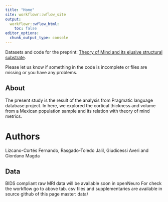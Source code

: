 ```yaml
---
title: "Home"
site: workflowr::wflow_site
output:
  workflowr::wflow_html:
    toc: false
editor_options:
  chunk_output_type: console
---
```


Datasets and code for the preprint: [Theory of Mind and its elusive structural substrate](10.31219/osf.io/5pf2h).

Please let us know if something in the code is incomplete or files are missing or you have any problems.

## About

The present study is the result of the analysis from Pragmatic language database project. In here, we explored the cortical thickness and volume from a Mexican population sample and its relation with theory of mind metrics.

# Authors

Lizcano-Cortés Fernando, Rasgado-Toledo Jalil, Giudicessi Averi and Giordano Magda

## Data

BIDS compliant raw MRI data will be available soon in openNeuro
For check the workflow go to above tab. 
csv files and supplementaries are available in source github of this page master: data/
